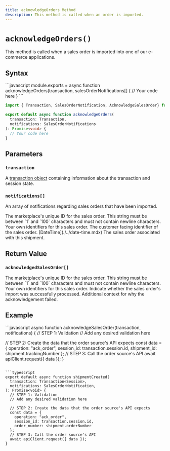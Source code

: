 ```yaml
---
title: acknowledgeOrders Method
description: This method is called when an order is imported.
---
```



`acknowledgeOrders()`
===========================
This method is called when a sales order is imported into one of our e-commerce applications.


Syntax
-----------------------------------------------
<CodeWrapper>
```javascript
module.exports = async function acknowledgeOrders(transaction, salesOrderNotifications[] {
  // Your code here
}
```

```typescript
import { Transaction, SalesOrderNotification, AcknowledgeSalesOrder} from "@shipengine/connect-sdk";

export default async function acknowledgeOrders(
  transaction: Transaction,
  notifications: SalesOrderNotifications
): Promise<void> {
  // Your code here
}
```
</CodeWrapper>



Parameters
-----------------------------------------------

### `transaction`
A [transaction object](../transaction.mdx) containing information about the transaction and session state.

### `notifications[]`
An array of notifications regarding sales orders that have been imported.

<Reference>

  <Field name="id" type="string" nullable={false}>
    <Description>
      The marketplace's unique ID for the sales order. This string must be between `1` and `100` characters and must not contain newline characters.
    </Description>
  </Field>

  <Field name="identifiers" type="object" nullable={false}>
    <Description>
      Your own identifiers for this sales order.
    </Description>
  </Field>

  <Field name="orderNumber" nullable={true} type="string">
    <Description>
      The customer facing identifier of the sales order.
    </Description>
  </Field>

  <Field name="importedDate" nullable={false}>
    <Type>
      [DateTime](./../date-time.mdx)
    </Type>
    <Description>
      The sales order associated with this shipment.
    </Description>
  </Field>

</Reference>



Return Value
-----------------------------------------------
### `acknowledgedSalesOrder[]`

<Reference>

  <Field name="id" type="string" nullable={false}>
    <Description>
      The marketplace's unique ID for the sales order. This string must be between `1` and `100` characters and must not contain newline characters.
    </Description>
  </Field>

  <Field name="identifiers" type="object" nullable={false}>
    <Description>
      Your own identifiers for this sales order.
    </Description>
  </Field>

  <Field name="succeeded" type="boolean" nullable={false}>
    <Description>
      Indicate whether the sales order's import was successfully processed.
    </Description>
  </Field>

  <Field name="failureReason" type="string" nullable={true}>
    <Description>
      Additional context for why the acknowledgement failed.
    </Description>
  </Field>

</Reference>



Example
-----------------------------------------------
<CodeWrapper>
```javascript
async function acknowledgeSalesOrder(transaction, notifications) {
  // STEP 1: Validation
  // Add any desired validation here

  // STEP 2: Create the data that the order source's API expects
  const data = {
    operation: "ack_order",
    session_id: transaction.session.id,
    shipment_id: shipment.trackingNumber
  };
  // STEP 3: Call the order source's API
  await apiClient.request({ data });
}
```

```typescript
export default async function shipmentCreated(
  transaction: Transaction<Session>,
  notifications: SalesOrderNotification,
): Promise<void> {
  // STEP 1: Validation
  // Add any desired validation here

  // STEP 2: Create the data that the order source's API expects
  const data = {
    operation: "ack_order",
    session_id: transaction.session.id,
    order_number: shipment.orderNumber
  };
  // STEP 3: Call the order source's API
  await apiClient.request({ data });
}
```
</CodeWrapper>
